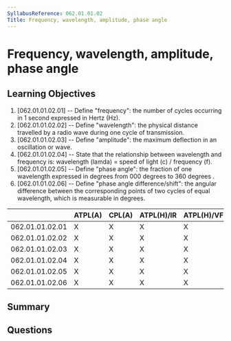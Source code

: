 ```yaml
---
SyllabusReference: 062.01.01.02
Title: Frequency, wavelength, amplitude, phase angle
---
```


# Frequency, wavelength, amplitude, phase angle

## Learning Objectives

1. [062.01.01.02.01] -- Define "frequency": the number of cycles occurring in 1
   second expressed in Hertz (Hz).
2. [062.01.01.02.02] -- Define "wavelength": the physical distance travelled by
   a radio wave during one cycle of transmission.
3. [062.01.01.02.03] -- Define "amplitude": the maximum deflection in an
   oscillation or wave.
4. [062.01.01.02.04] -- State that the relationship between wavelength and
   frequency is: wavelength (lamda) = speed of light (c) / frequency (f).
5. [062.01.01.02.05] -- Define "phase angle": the fraction of one wavelength
   expressed in degrees from 000 degrees to 360 degrees .
6. [062.01.01.02.06] -- Define "phase angle difference/shift": the angular
   difference between the corresponding points of two cycles of equal
   wavelength, which is measurable in degrees.

|                 | ATPL(A) | CPL(A) | ATPL(H)/IR | ATPL(H)/VFR | CPL(H) | IR  | CBIR(A) |
| --------------- | ------- | ------ | ---------- | ----------- | ------ | --- | ------- |
| 062.01.01.02.01 | X       | X      | X          | X           | X      | X   |         |
| 062.01.01.02.02 | X       | X      | X          | X           | X      | X   |         |
| 062.01.01.02.03 | X       | X      | X          | X           | X      | X   |         |
| 062.01.01.02.04 | X       | X      | X          | X           | X      | X   |         |
| 062.01.01.02.05 | X       | X      | X          | X           | X      | X   |         |
| 062.01.01.02.06 | X       | X      | X          | X           | X      | X   |         |

## Summary

## Questions
